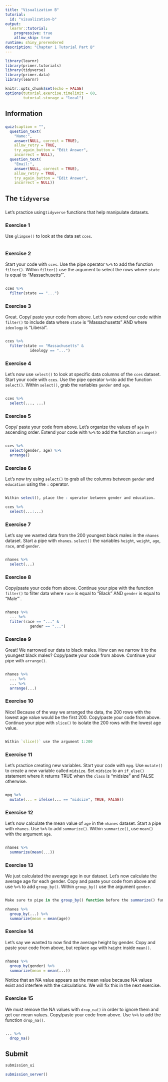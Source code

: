 ```yaml
---
title: "Visualization B"
tutorial:
  id: "visualization-b"
output: 
  learnr::tutorial:
    progressive: true
    allow_skip: true
runtime: shiny_prerendered
description: "Chapter 1 Tutorial Part B"
---
```


<!-- DK: This should be 75+ questions. Students need to do a bunch of select (and filter and group_by) statements before they are good at each of these commands. Maybe have a section for each main Tidyverse command and then 10 questions which require using those commands. Later sections require the use of multiple commands in a chain. Make the sections mirror the chapter sub-sections. Last question section is the danger of grouping and then forgetting you have grouped. group_by followed by slice does not get the top 10 in the data set. Instead it gets the top 10 in each group. Not the same. Remember class example. -->

<!-- NL: A. Add wisdom: wisdom about ==, wisdom about pipe keyboard shortcut, B. Include |, select-, na.rm, starts_with(), quantile, pull, c() and with it perhaps a progression of questions that make the existence of mean() outside of summarize() more clear C. ex. 12, 13, 14 workflow as is needs to be more specific, change intended workflow? Yes! -->




```r
library(learnr)
library(primer.tutorials)
library(tidyverse)
library(primer.data)
library(learnr)

knitr::opts_chunk$set(echo = FALSE)
options(tutorial.exercise.timelimit = 60, 
        tutorial.storage = "local") 
```


## Information
###

```r
quiz(caption = "",
  question_text(
    "Name:",
    answer(NULL, correct = TRUE),
    allow_retry = TRUE,
    try_again_button = "Edit Answer",
    incorrect = NULL),
  question_text(
    "Email:",
    answer(NULL, correct = TRUE),
    allow_retry = TRUE,
    try_again_button = "Edit Answer",
    incorrect = NULL))
```



## The `tidyverse`
###

Let's practice using`tidyverse` functions that help manipulate datasets.

### Exercise 1

Use `glimpse()` to look at the data set `cces`.

```r

```

### Exercise 2

Start your code with `cces`. Use the pipe operator `%>%` to add the function `filter()`. Within `filter()` use the argument to select the rows where `state` is equal to "Massachusetts"`.

```r


```

```r
cces %>% 
  filter(state == "...")
```

### Exercise 3

Great. Copy/ paste your code from above. Let's now extend our code within `filter()` to include data where `state` is "Massachusetts" AND where `ideology` is "Liberal". 

```r

```

```r
cces %>% 
  filter(state == "Massachusetts" &
           ideology == "...")
```

### Exercise 4

Let's now use `select()` to look at specific data columns of the `cces` dataset. Start your code with `cces`. Use the pipe operator `%>% `to add the function `select()`. Within `select()`, grab the variables `gender` and `age`.

```r

```

```r
cces %>% 
  select(..., ...)
```

### Exercise 5

Copy/ paste your code from above. Let's organize the values of `age` in ascending order. Extend your code with `%>%` to add the function `arrange()`

```r

```

```r
cces %>% 
  select(gender, age) %>% 
  arrange()
```

### Exercise 6

Let's now try using `select()` to grab all the columns between `gender` and `education` using the `:` operator. 

```r

```

```r
Within select(), place the : operator between gender and education. 
```

```r
cces %>% 
  select(...:...)
```

### Exercise 7

Let's say we wanted data from the 200 youngest black males in the `nhanes` dataset. Start a pipe with `nhanes`. `select()` the variables  `height`, `weight`, `age`, `race`, and `gender`.

```r

```

```r
nhanes %>% 
  select(...)
```

### Exercise 8

Copy/paste your code from above. Continue your pipe with the function `filter()` to filter data where `race` is equal to "Black" AND `gender` is equal to "Male"`.

```r


```

```r
nhanes %>% 
  ... %>% 
  filter(race == "..." &
           gender == "...")
```

### Exercise 9

Great! We narrowed our data to black males. How can we narrow it to the youngest black males? Copy/paste your code from above. Continue your pipe with `arrange()`. 

```r

```

```r
nhanes %>% 
  ... %>% 
  ... %>% 
  arrange(...)
```

### Exercise 10

Nice! Because of the way we arranged the data, the 200 rows with the lowest age value would be the first 200. Copy/paste your code from above. Continue your pipe with `slice()` to isolate the 200 rows with the lowest age value. 

```r


```

```r
Within `slice()` use the argument 1:200
```

### Exercise 11

Let's practice creating new variables. Start your code with `mpg`. Use `mutate()` to create a new variable called `midsize`. Set  `midsize` to an `if_else()` statement where it returns TRUE when the `class` is "midsize" and FALSE otherwise. 

```r

```

```r
mpg %>% 
  mutate(... = ifelse(... == "midsize", TRUE, FALSE))
```

### Exercise 12

Let's now calculate the mean value of `age` in the `nhanes` dataset. Start a pipe with `nhanes`. Use `%>%` to add `summarize()`. Within `summarize()`, use `mean()` with the argument `age`.
  
```r

```

```r
nhanes %>% 
  summarize(mean(...))
```

### Exercise 13

We just calculated the average age in our dataset. Let's now calculate the average age for each gender. Copy and paste your code from above and use `%>% ` to add `group_by()`. Within `group_by()` use the argument `gender`.

```r

```

```r
Make sure to pipe in the group_by() function before the summarize() function.
```

```r
nhanes %>% 
  group_by(...) %>% 
  summarize(mean = mean(age))
```

### Exercise 14

Let's say we wanted to now find the average height by gender. Copy and paste your code from above, but replace `age` with `height` inside `mean()`.

```r

```

```r
nhanes %>% 
  group_by(gender) %>% 
  summarize(mean = mean(...))
```

Notice that an NA value appears as the mean value because NA values exist and interfere with the calculations. We will fix this in the next exercise.


### Exercise 15

We must remove the NA values with `drop_na()` in order to ignore them and get our mean values. Copy/paste your code from above. Use `%>%` to add the function `drop_na()`. 

```r

```

```r
... %>% 
  drop_na()
```

## Submit

```r
submission_ui
```

```r
submission_server()
```





